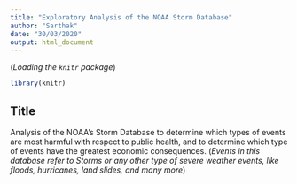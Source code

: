 ```yaml
---
title: "Exploratory Analysis of the NOAA Storm Database"
author: "Sarthak"
date: "30/03/2020"
output: html_document
---
```


(_Loading the `knitr` package_)

```r
library(knitr)
```

## Title

Analysis of the NOAA's Storm Database to determine which types of events are most harmful with respect to public health, and to determine which type of events have the greatest economic consequences. (_Events in this database refer to Storms or any other type of severe weather events, like floods, hurricanes, land slides, and many more_)

